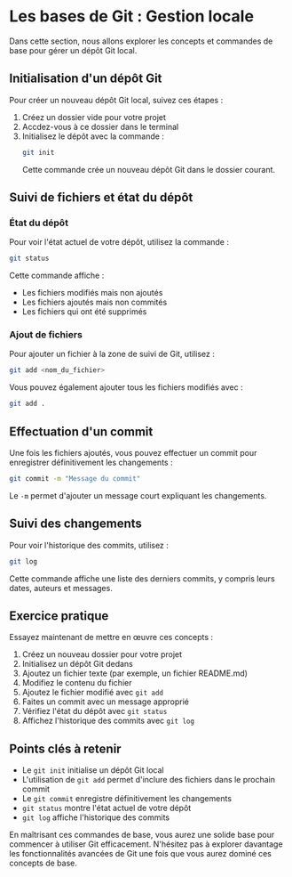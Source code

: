 # Les bases de Git : Gestion locale

Dans cette section, nous allons explorer les concepts et commandes de base pour gérer un dépôt Git local.

## Initialisation d'un dépôt Git

Pour créer un nouveau dépôt Git local, suivez ces étapes :

1. Créez un dossier vide pour votre projet
2. Accdez-vous à ce dossier dans le terminal
3. Initialisez le dépôt avec la commande :
   ```bash copy
   git init
   ```
   Cette commande crée un nouveau dépôt Git dans le dossier courant.

## Suivi de fichiers et état du dépôt

### État du dépôt

Pour voir l'état actuel de votre dépôt, utilisez la commande :
```bash copy
git status
```
Cette commande affiche :
- Les fichiers modifiés mais non ajoutés
- Les fichiers ajoutés mais non commités
- Les fichiers qui ont été supprimés

### Ajout de fichiers

Pour ajouter un fichier à la zone de suivi de Git, utilisez :
```bash copy
git add <nom_du_fichier>
```
Vous pouvez également ajouter tous les fichiers modifiés avec :
```bash copy
git add .
```

## Effectuation d'un commit

Une fois les fichiers ajoutés, vous pouvez effectuer un commit pour enregistrer définitivement les changements :

```bash copy
git commit -m "Message du commit"
```
Le `-m` permet d'ajouter un message court expliquant les changements.

## Suivi des changements

Pour voir l'historique des commits, utilisez :
```bash copy
git log
```
Cette commande affiche une liste des derniers commits, y compris leurs dates, auteurs et messages.

## Exercice pratique

Essayez maintenant de mettre en œuvre ces concepts :

1. Créez un nouveau dossier pour votre projet
2. Initialisez un dépôt Git dedans
3. Ajoutez un fichier texte (par exemple, un fichier README.md)
4. Modifiez le contenu du fichier
5. Ajoutez le fichier modifié avec `git add`
6. Faites un commit avec un message approprié
7. Vérifiez l'état du dépôt avec `git status`
8. Affichez l'historique des commits avec `git log`

## Points clés à retenir

- Le `git init` initialise un dépôt Git local
- L'utilisation de `git add` permet d'inclure des fichiers dans le prochain commit
- Le `git commit` enregistre définitivement les changements
- `git status` montre l'état actuel de votre dépôt
- `git log` affiche l'historique des commits

En maîtrisant ces commandes de base, vous aurez une solide base pour commencer à utiliser Git efficacement. N'hésitez pas à explorer davantage les fonctionnalités avancées de Git une fois que vous aurez dominé ces concepts de base.